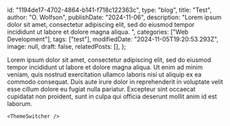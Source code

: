   id: "1194de17-4702-4864-b141-f718c122363c",
  type: "blog",
  title: "Test",
  author: "O. Wolfson",
  publishDate: "2024-11-06",
  description:
    "Lorem ipsum dolor sit amet, consectetur adipiscing elit, sed do eiusmod tempor incididunt ut labore et dolore magna aliqua. ",
  categories: ["Web Development"],
  tags: ["test"],
  modifiedDate: "2024-11-05T19:20:53.293Z",
  image: null,
  draft: false,
  relatedPosts: [],
};

Lorem ipsum dolor sit amet, consectetur adipiscing elit, sed do eiusmod tempor incididunt ut labore et dolore magna aliqua. Ut enim ad minim veniam, quis nostrud exercitation ullamco laboris nisi ut aliquip ex ea commodo consequat. Duis aute irure dolor in reprehenderit in voluptate velit esse cillum dolore eu fugiat nulla pariatur. Excepteur sint occaecat cupidatat non proident, sunt in culpa qui officia deserunt mollit anim id est laborum.

```tsx
<ThemeSwitcher />
```
